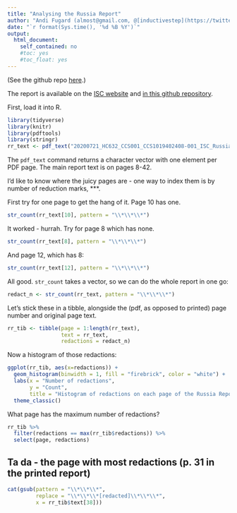 ```yaml
---
title: "Analysing the Russia Report"
author: "Andi Fugard (almost@gmail.com, @[inductivestep](https://twitter.com/InductiveStep))"
date: "`r format(Sys.time(), '%d %B %Y')`"
output:
  html_document:
    self_contained: no
    #toc: yes
    #toc_float: yes
---
```


(See the github repo [here](https://github.com/InductiveStep/Russia-Report).)


The report is available on the [ISC website](http://isc.independent.gov.uk/news-archive/21july2020) and [in this github repository](20200721_HC632_CCS001_CCS1019402408-001_ISC_Russia_Report_Web_Accessible.pdf).

First, load it into R.

```r
library(tidyverse)
library(knitr)
library(pdftools)
library(stringr)
rr_text <- pdf_text("20200721_HC632_CCS001_CCS1019402408-001_ISC_Russia_Report_Web_Accessible.pdf")
```
The `pdf_text` command returns a character vector with one element per PDF page. The main report text is on pages 8-42.


I'd like to know where the juicy pages are - one way to index them is by number of reduction marks, ***.

First try for one page to get the hang of it. Page 10 has one.

```r
str_count(rr_text[10], pattern = "\\*\\*\\*")
```

It worked - hurrah. Try for page 8 which has none.

```r
str_count(rr_text[8], pattern = "\\*\\*\\*")
```

And page 12, which has 8:

```r
str_count(rr_text[12], pattern = "\\*\\*\\*")
```

All good. `str_count` takes a vector, so we can do the whole report in one go:

```r
redact_n <- str_count(rr_text, pattern = "\\*\\*\\*")
```

Let's stick these in a tibble, alongside the (pdf, as opposed to printed) page number and original page text.

```r
rr_tib <- tibble(page = 1:length(rr_text),
                 text = rr_text,
                 redactions = redact_n)
```

Now a histogram of those redactions:

```r
ggplot(rr_tib, aes(x=redactions)) +
  geom_histogram(binwidth = 1, fill = "firebrick", color = "white") +
  labs(x = "Number of redactions",
       y = "Count",
       title = "Histogram of redactions on each page of the Russia Report") +
  theme_classic()
```

What page has the maximum number of redactions?

```r
rr_tib %>%
  filter(redactions == max(rr_tib$redactions)) %>%
  select(page, redactions)
```

## Ta da - the page with most redactions (p. 31 in the printed report)

```r
cat(gsub(pattern = "\\*\\*\\*",
         replace = "\\*\\*\\*[redacted]\\*\\*\\*",
         x = rr_tib$text[38]))
```





